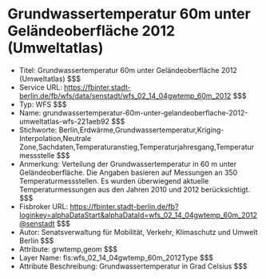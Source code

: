 # Grundwassertemperatur 60m unter Geländeoberfläche 2012 (Umweltatlas)
- Titel: Grundwassertemperatur 60m unter Geländeoberfläche 2012 (Umweltatlas) $$$
- Service URL: https://fbinter.stadt-berlin.de/fb/wfs/data/senstadt/wfs_02_14_04gwtemp_60m_2012 $$$
- Typ: WFS $$$
- Name: grundwassertemperatur-60m-unter-gelandeoberflache-2012-umweltatlas-wfs-221aeb92 $$$
- Stichworte: Berlin,Erdwärme,Grundwassertemperatur,Kriging-Interpolation,Neutrale Zone,Sachdaten,Temperaturanstieg,Temperaturjahresgang,Temperaturmessstelle $$$
- Anmerkung: Verteilung der Grundwassertemperatur in 60 m unter Geländeoberfläche. Die Angaben basieren auf Messungen an 350 Temperaturmessstellen. Es wurden überwiegend aktuelle Temperaturmessungen aus den Jahren 2010 und 2012 berücksichtigt. $$$
- Fisbroker URL: https://fbinter.stadt-berlin.de/fb?loginkey=alphaDataStart&alphaDataId=wfs_02_14_04gwtemp_60m_2012@senstadt $$$
- Autor: Senatsverwaltung für Mobilität, Verkehr, Klimaschutz und Umwelt Berlin $$$
- Attribute: grwtemp,geom $$$
- Layer Name: fis:wfs_02_14_04gwtemp_60m_2012Type $$$
- Attribute Beschreibung: Grundwassertemperatur in Grad Celsius $$$
